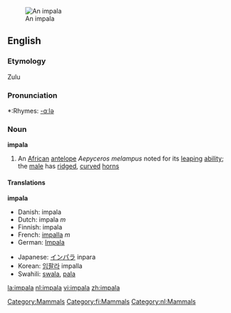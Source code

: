 [[Image:Black-faced impala.jpg|thumb|An impala]]
==English==

{{wikipedia}}

===Etymology===
Zulu

===Pronunciation===
*:Rhymes: [[Rhymes:English:-ɑːlə|-ɑːlə]]

===Noun===
'''impala'''
#An [[African]] [[antelope]] ''Aepyceros melampus'' noted for its [[leap]]ing [[ability]]; the [[male]] has [[ridge]]d, [[curve]]d [[horn]]s

====Translations====
'''impala'''
{{top}}
<!--languages from A to I go here-->
*Danish: impala
*Dutch: impala ''m''
*Finnish: impala
*French: [[impalla]] ''m''
*German: [[Impala]]
{{mid}}
<!--languages from J to Z go here-->
*Japanese: [[インパラ]] inpara
*Korean: [[임팔라]] impalla
*Swahili: [[swala]], [[pala]]
{{bottom}}

[[Category:Mammals]]
[[Category:fi:Mammals]]
[[Category:nl:Mammals]]

[[la:impala]]
[[nl:impala]]
[[vi:impala]]
[[zh:impala]]
